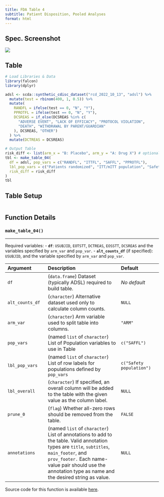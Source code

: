 ```yaml
---
title: FDA Table 4
subtitle: Patient Disposition, Pooled Analyses
format: html
---
```


::: panel-tabset
## Spec. Screenshot

![](../assets/images/screenshots/table_04.png){fig-align="center"}

## Table

```r
# Load Libraries & Data
library(falcon)
library(dplyr)

adsl <- scda::synthetic_cdisc_dataset("rcd_2022_10_13", "adsl") %>%
  mutate(test = rbinom(400, 1, 0.5)) %>%
  mutate(
    RANDFL = ifelse(test == 0, "N", "Y"),
    PPROTFL = ifelse(test == 0, "N", "Y"),
    DCSREAS = if_else(DCSREAS %in% c(
      "ADVERSE EVENT", "LACK OF EFFICACY", "PROTOCOL VIOLATION",
      "DEATH", "WITHDRAWAL BY PARENT/GUARDIAN"
    ), DCSREAS, "OTHER")
  ) %>%
  mutate(DCTREAS = DCSREAS)

# Output Table
risk_diff <- list(arm_x = "B: Placebo", arm_y = "A: Drug X") # optional
tbl <- make_table_04(
  df = adsl, pop_vars = c("RANDFL", "ITTFL", "SAFFL", "PPROTFL"),
  lbl_pop_vars = c("Patients randomized", "ITT/mITT population", "Safety population", "Per-protocol population"),
  risk_diff = risk_diff
)
tbl
```

## Table Setup

```r
```

## Function Details

### `make_table_04()`

------------------------------------------------------------------------

Required variables:
-   **`df`**: `USUBJID`, `EOTSTT`, `DCTREAS`, `EOSSTT`, `DCSREAS` and the variables specified by `arm_var` and `pop_var`.
-   **`alt_counts_df`** (if specified): `USUBJID`, and the variable specified by `arm_var` and `pop_var`.

| Argument        | Description                                                                                                                                                                                                                                            | Default      |
|:------------------|:---------------------------------|:------------------|
| `df`            | (`data.frame`) Dataset (typically ADSL) required to build table.                                                                                                                                                                                       | *No default*                                |
| `alt_counts_df` | (`character`) Alternative dataset used only to calculate column counts.                                                                                                                                                                                | `NULL`                                      |
| `arm_var`       | (`character`) Arm variable used to split table into columns.                                                                                                                                                                                           | `"ARM"`                                     |
| `pop_vars`       | (named `list` of `character`) List of Population variables to use in Table                                                                                                                                                                              | `c("SAFFL")`                               |
| `lbl_pop_vars`   | (named `list` of `character`) List of row labels for populations defined by `pop_vars`                                                                                                                                                                   | `c("Safety population")`                   |
| `lbl_overall`   | (`character`) If specified, an overall column will be added to the table with the given value as the column label.                                                                                                                                       | `NULL`                                      |
| `prune_0`       | (`flag`) Whether all-zero rows should be removed from the table.                                                                                                                                                                                       | `FALSE`                                      |
| `annotations`   | (named `list` of `character`) List of annotations to add to the table. Valid annotation types are `title`, `subtitles`, `main_footer`, and `prov_footer.` Each name-value pair should use the annotation type as name and the desired string as value. | `NULL`                                      |

Source code for this function is available [here](https://github.com/pharmaverse/falcon/blob/main/R/fda-table_04.R).
:::
